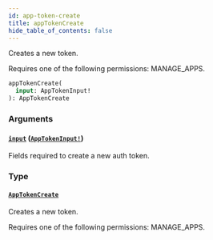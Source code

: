 ```yaml
---
id: app-token-create
title: appTokenCreate
hide_table_of_contents: false
---
```


Creates a new token.

Requires one of the following permissions: MANAGE_APPS.

```graphql
appTokenCreate(
  input: AppTokenInput!
): AppTokenCreate
```

### Arguments

#### [`input`](#) ([`AppTokenInput!`](../../../developer/api-reference/inputs/app-token-input))

Fields required to create a new auth token.

### Type

#### [`AppTokenCreate`](../../../developer/api-reference/objects/app-token-create)

Creates a new token.

Requires one of the following permissions: MANAGE_APPS.
